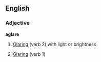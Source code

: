 ==English==

===Adjective===
'''aglare'''

# [[glare|Glar]]ing (verb 2) with light or brightness
# {{postpositive}} [[glare|Glar]]ing (verb 1)

{{en-adj-lacks-inflect}}